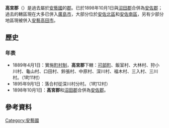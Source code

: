{{unreferenced|time=2016-10-10T18:20:14+00:00}}
{{日本郡 (廢除)
| 郡 = 高宮郡
| 日文原名 = 高宮郡
| 平假名 = たかみやぐん
| 羅馬字拼音 = Takamiya-gun
| 地圖 =
| 廢除時間 = 1898年10月1日
| 廢除理由 = 合併
| 廢除時處置 = '''高宮郡'''、[[沼田郡|沼田郡]] → [[安佐郡|安佐郡]]
| 現在郡 = 廣島市　
| 都道府縣 = 廣島縣
| 編號 = 
| 町 = 1
| 村 = 12
| 經度 = 
| 緯度 = 
| 註記 = 
|}}
'''高宮郡'''（{{jpn|j=高宮郡|hg=たかみやぐん|rm=Takamiya gun|f=y}}）是過去屬於[[安藝國|安藝國]]的[[郡|郡]]。已於1898年10月1日與[[沼田郡|沼田郡]]合併為[[安佐郡|安佐郡]]；過去的轄區現在大多已併入[[廣島市|廣島市]]，大部分位於[[安佐北區|安佐北區]]和[[安佐南區|安佐南區]]，另有少部分地區現被併入[[安藝高田市|安藝高田市]]。

==歷史==
===年表===
* 1889年4月1日：實施[[町村制|町村制]]，'''高宮郡'''下轄：[[可部町|可部町]]、飯室村、大林村、狩小川村、龜山村、口田村、鈴張村、中原村、深川村、福木村、三入村、三川村。（1町11村）
* 1895年9月1日：落合村從深川村分村。（1町12村）
* 1898年10月1日：'''高宮郡'''和[[沼田郡|沼田郡]]合併為[[安佐郡|安佐郡]]。

==參考資料==
{{reflist}}

{{安藝國的郡}}

[[Category:安藝國|Category:安藝國]]